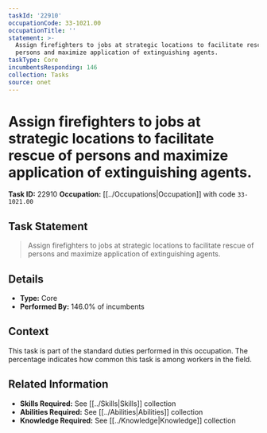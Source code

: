 ```yaml
---
taskId: '22910'
occupationCode: 33-1021.00
occupationTitle: ''
statement: >-
  Assign firefighters to jobs at strategic locations to facilitate rescue of
  persons and maximize application of extinguishing agents.
taskType: Core
incumbentsResponding: 146
collection: Tasks
source: onet
---
```

# Assign firefighters to jobs at strategic locations to facilitate rescue of persons and maximize application of extinguishing agents.

**Task ID:** 22910
**Occupation:** [[../Occupations|Occupation]] with code `33-1021.00`

## Task Statement

> Assign firefighters to jobs at strategic locations to facilitate rescue of persons and maximize application of extinguishing agents.

## Details

- **Type:** Core
- **Performed By:** 146.0% of incumbents

## Context

This task is part of the standard duties performed in this occupation. The percentage indicates how common this task is among workers in the field.

## Related Information

- **Skills Required:** See [[../Skills|Skills]] collection
- **Abilities Required:** See [[../Abilities|Abilities]] collection
- **Knowledge Required:** See [[../Knowledge|Knowledge]] collection
